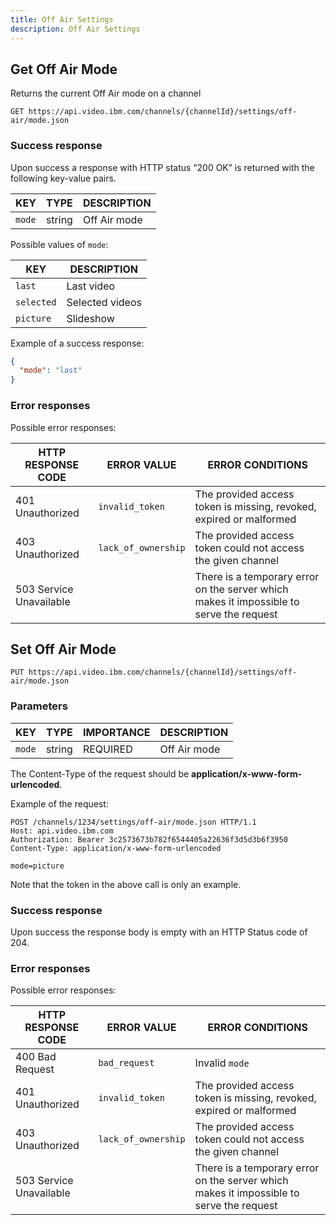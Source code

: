 ```yaml
---
title: Off Air Settings
description: Off Air Settings
---
```


## Get Off Air Mode

Returns the current Off Air mode on a channel

```
GET https://api.video.ibm.com/channels/{channelId}/settings/off-air/mode.json
```

### Success response

Upon success a response with HTTP status “200 OK” is returned with the following key-value pairs.

| KEY      | TYPE      | DESCRIPTION  |
| -------- | --------- | ------------ |
| `mode`   | string    | Off Air mode |

Possible values of `mode`:

| KEY        | DESCRIPTION     |
| ---------- | --------------- |
| `last`     | Last video      |
| `selected` | Selected videos |
| `picture`  | Slideshow       |



Example of a success response:

```json
{
  "mode": "last"
}
```

### Error responses

Possible error responses:

| HTTP RESPONSE CODE      | ERROR VALUE         | ERROR CONDITIONS                                                                        |
| ----------------------- | ------------------- | --------------------------------------------------------------------------------------- |
| 401 Unauthorized        | `invalid_token`     | The provided access token is missing, revoked, expired or malformed                     |
| 403 Unauthorized        | `lack_of_ownership` | The provided access token could not access the given channel                            |
| 503 Service Unavailable |                     | There is a temporary error on the server which makes it impossible to serve the request |


## Set Off Air Mode

```
PUT https://api.video.ibm.com/channels/{channelId}/settings/off-air/mode.json
```

### Parameters

| KEY        | TYPE   | IMPORTANCE | DESCRIPTION  |
| ---------- | ------ | ---------- | ------------ |
| `mode`     | string | REQUIRED   | Off Air mode |

The Content-Type of the request should be **application/x-www-form-urlencoded**.

Example of the request:

```
POST /channels/1234/settings/off-air/mode.json HTTP/1.1
Host: api.video.ibm.com
Authorization: Bearer 3c2573673b782f6544405a22636f3d5d3b6f3950
Content-Type: application/x-www-form-urlencoded

mode=picture
```

Note that the token in the above call is only an example.

### Success response

Upon success the response body is empty with an HTTP Status code of 204.

### Error responses

Possible error responses:

| HTTP RESPONSE CODE      | ERROR VALUE         | ERROR CONDITIONS                                                                        |
| ----------------------- | ------------------- | --------------------------------------------------------------------------------------- |
| 400 Bad Request         | `bad_request`       | Invalid `mode`                                                                          |
| 401 Unauthorized        | `invalid_token`     | The provided access token is missing, revoked, expired or malformed                     |
| 403 Unauthorized        | `lack_of_ownership` | The provided access token could not access the given channel                            |
| 503 Service Unavailable |                     | There is a temporary error on the server which makes it impossible to serve the request |
